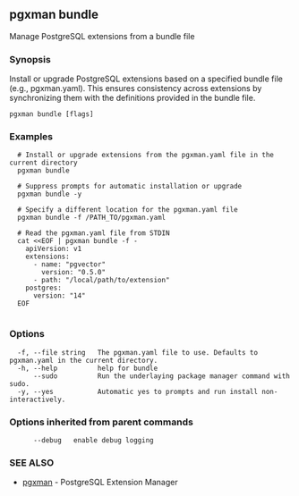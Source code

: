 ## pgxman bundle

Manage PostgreSQL extensions from a bundle file

### Synopsis

Install or upgrade PostgreSQL extensions based on a specified bundle file (e.g., pgxman.yaml).
This ensures consistency across extensions by synchronizing them with the definitions provided in the bundle file.

```
pgxman bundle [flags]
```

### Examples

```
  # Install or upgrade extensions from the pgxman.yaml file in the current directory
  pgxman bundle

  # Suppress prompts for automatic installation or upgrade
  pgxman bundle -y

  # Specify a different location for the pgxman.yaml file
  pgxman bundle -f /PATH_TO/pgxman.yaml

  # Read the pgxman.yaml file from STDIN
  cat <<EOF | pgxman bundle -f -
    apiVersion: v1
    extensions:
      - name: "pgvector"
        version: "0.5.0"
      - path: "/local/path/to/extension"
    postgres:
      version: "14"
  EOF
  
```

### Options

```
  -f, --file string   The pgxman.yaml file to use. Defaults to pgxman.yaml in the current directory.
  -h, --help          help for bundle
      --sudo          Run the underlaying package manager command with sudo.
  -y, --yes           Automatic yes to prompts and run install non-interactively.
```

### Options inherited from parent commands

```
      --debug   enable debug logging
```

### SEE ALSO

* [pgxman](pgxman)	 - PostgreSQL Extension Manager

